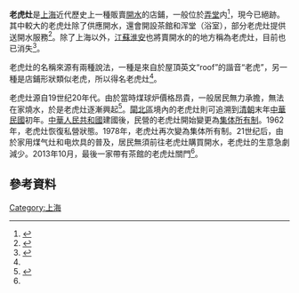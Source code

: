 '''老虎灶'''是[[上海|上海]]近代歷史上一種販賣[[開水|開水]]的店鋪，一般位於[[弄堂|弄堂]]内<ref>{{cite news |title=老虎灶的故事:以其形状而得名 上海弄堂人生活的标志 |url=http://sh.sina.com.cn/news/m/2017-12-11/detail-ifyppemf6306317.shtml |publisher=劳动报}}</ref>，現今已絕跡。其中較大的老虎灶除了供應開水，還會開設茶館和浑堂（浴室），部分老虎灶提供送開水服務<ref name=上觀>{{cite news |title=上海，渐渐消失的老虎灶 |url=https://www.jfdaily.com/news/detail?id=31608 |publisher=上观新闻}}</ref>。除了上海以外，[[江蘇|江蘇]][[淮安|淮安]]也將賣開水的的地方稱為老虎灶，目前也已消失<ref>{{cite news |title=记忆|消失在时光里的淮安老虎灶 |url=http://js.ifeng.com/travel/cyjs/fengqing/detail_2015_06/23/4035616_0.shtml |publisher=鳳凰網}}</ref>。

老虎灶的名稱來源有兩種說法，一種是來自於屋頂英文“roof”的諧音“老虎”，另一種是店鋪形狀類似老虎，所以得名老虎灶<ref name=上觀/>。

老虎灶源自19世纪20年代。由於當時煤球炉價格昂貴，一般居民無力承擔，無法在家燒水，於是老虎灶逐漸興起<ref>{{cite news |title=上海记忆：老虎灶最后的兴旺（附图） |url=http://www.archives.sh.cn/shjy/scbq/201203/t20120313_5928.html |publisher=上海市档案局}}</ref>。[[閘北區|閘北區]]境內的老虎灶則可追溯到[[清朝|清朝]]末年[[中華民國|中華民國]]初年。[[中華人民共和國|中華人民共和國]]建國後，民營的老虎灶開始變更為[[集体所有制|集体所有制]]。1962年，老虎灶恢復私營狀態。1978年，老虎灶再次變為集体所有制。21世纪后，由於家用煤气灶和电炊具的普及，居民無須前往老虎灶購買開水，老虎灶的生意急劇減少。2013年10月，最後一家帶有茶館的老虎灶關門<ref name=上觀/>。

== 參考資料 ==
{{Reflist|2}}

[[Category:上海|Category:上海]]
